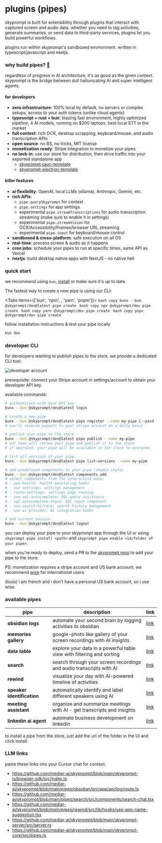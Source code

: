 
# plugins (pipes)

<MotionDiv>
  skyprompt is built for extensibility through plugins that interact with captured screen and audio data. whether you need to tag activities, generate summaries, or send data to third-party services, plugins let you build powerful workflows.

  plugins run within skyprompt's sandboxed environment. written in typescript/javascript and nextjs.
</MotionDiv>

### why build pipes? 🚀

<MotionDiv delay={0.3}>

regardless of progress in AI architecture, it's as good as the given context. skyprompt is the bridge between dull hallunicating AI and super intelligent agents.


#### for developers
- **zero infrastructure**: 100% local by default, no servers or complex setups, access to your auth tokens (unlike cloud agents)
- **typescript + rust + bun**: blazing fast environment, highly optimized pipeline, 4 AI models, running on $200 laptops, best local STT in the market
- **full context**: rich OCR, desktop scrapping, keyboard/mouse, and audio transcription APIs
- **open source**: no BS, no tricks, MIT license
- **monetization ready**: Stripe integration to monetize your pipes
- **no lock-in**: use our store for distribution, then drive traffic into your exported standalone app
  - [skyprompt-tauri-template](https://github.com/LorenzoBloedow/skyprompt-tauri-template-dev)
  - [skyprompt-electron-template](https://github.com/neo773/skyprompt-electron)


#### killer features
- **ai flexibility**: OpenAI, local LLMs (ollama), Anthropic, Gemini, etc.
- **rich APIs**: 
  - `pipe.querySkyprompt` for context
  - `pipe.settings` for app settings
  - experimental `pipe.streamTranscriptions` for audio transcription streaming (make sure to enable it in settings)
  - experimental `pipe.streamVision` for OCR/Accessibility/Frames/browser URL streaming 
  - experimental `pipe.input` for keyboard/mouse control
- **sandboxed & cross-platform**: safe execution on all OS
- **real-time**: process screen & audio as it happens
- **cron jobs**: schedule your pipes to run at specific times, same API as Vercel
- **nextjs**: build desktop native apps with NextJS - no native hell 

</MotionDiv>

### quick start

<MotionDiv delay={0.5}>

we recommend using `bun`, [install](https://bun.sh/docs/installation) or make sure it's up to date.

The fastest way to create a new pipe is using our CLI:

<Tabs items={['bun', 'npm', , 'yarn', 'pnpm']}>
  <Tab>
    ```bash copy
  bunx --bun @skyprompt/dev@latest pipe create
    ```
  </Tab>
  <Tab>
    ```bash copy
    npx @skyprompt/dev pipe create
    ```
  </Tab>
  <Tab>
    ```bash copy
    yarn @skyprompt/dev pipe create
    ```
  </Tab>
  <Tab>
    ```bash copy
    pnpx @skyprompt/dev pipe create
    ```
  </Tab>
</Tabs>

follow installation instructions & test your pipe locally

```bash copy
bun dev
```

### developer CLI

for developers wanting to publish pipes to the store, we provide a dedicated CLI tool:

![developer account](https://raw.githubusercontent.com/mediar-ai/skyprompt/main/content/developer-account.png)

prerequisite: connect your Stripe account in settings/account to obtain your developer API key.

available commands:

```bash copy
# authenticate with your API key
bunx --bun @skyprompt/dev@latest login 

# create a new pipe
bunx --bun @skyprompt/dev@latest pipe register --name my-pipe [--paid --price 9.99] # MAKE SURE TO SET THE PRICE IF YOU WANT TO SELL IT - IRREVERSIBLE
# you'll receive payouts to your stripe account on a daily basis

# publish your pipe to the store
bunx --bun @skyprompt/dev@latest pipe publish --name my-pipe
# our team will review your pipe and publish it to the store
# if approved, your pipe will be available in the store to everyone

# list all versions of your pipe
bunx --bun @skyprompt/dev@latest pipe list-versions --name my-pipe

# add predefined components to your pipe (shadcn style)
bunx --bun @skyprompt/dev@latest components add
# select components from the interactive menu:
# - use-health: health monitoring hooks
# - use-settings: settings management
# - route-settings: settings page routing
# - use-sql-autocomplete: SQL query assistance
# - sql-autocomplete-input: SQL input component
# - use-search-history: search history management
# - use-ai-provider: AI integration hooks

# end current session
bunx --bun @skyprompt/dev@latest logout
```

you can deploy your pipe to your skyprompt app through the UI or using `skyprompt pipe install <path>` and `skyprompt pipe enable <id/folder of your pipe>`.

when you're ready to deploy, send a PR to the [skyprompt repo](https://github.com/mediar-ai/skyprompt) to add your pipe to the store.

PS: monetization requires a stripe account and US bank account, we recommend [wise](https://wise.com) for international users.

(louis) i am french and i don't have a personal US bank account, so i use wise.

### available pipes

| **pipe**                          | **description**                                  | **link**                          |
| ------------------------------------ | ------------------------------------------------ | --------------------------------- |
| **obsidian logs** | automate your second brain by logging activities to obsidian | [link](https://github.com/mediar-ai/skyprompt/tree/main/pipes/obsidian) |
| **memories gallery** | google-photo like gallery of your screen recordings with AI insights | [link](https://github.com/mediar-ai/skyprompt/tree/main/pipes/memories) |
| **data table** | explore your data in a powerful table view with filtering and sorting | [link](https://github.com/mediar-ai/skyprompt/tree/main/pipes/data-table) |
| **search** | search through your screen recordings and audio transcripts with AI | [link](https://github.com/mediar-ai/skyprompt/tree/main/pipes/search) |
| **rewind** | visualize your day with AI-powered timeline of activities | [link](https://github.com/mediar-ai/skyprompt/tree/main/pipes/rewind) |
| **speaker identification** | automatically identify and label different speakers using AI | [link](https://github.com/mediar-ai/skyprompt/tree/main/pipes/identify-speakers) |
| **meeting assistant** | organize and summarize meetings with AI - get transcripts and insights | [link](https://github.com/mediar-ai/skyprompt/tree/main/pipes/meeting) |
| **linkedin ai agent** | automate business development on linkedin | [link](https://github.com/mediar-ai/skyprompt/tree/main/pipes/linkedin-ai-assistant) |

</MotionDiv>

to install a pipe from the store, just add the url of the folder in the UI and click install.

### LLM links 

paste these links into your Cursor chat for context:

- https://github.com/mediar-ai/skyprompt/blob/main/skyprompt-js/browser-sdk/src/index.ts
- https://github.com/mediar-ai/skyprompt/blob/main/pipes/obsidian/src/app/api/log/route.ts
- https://github.com/mediar-ai/skyprompt/blob/main/pipes/search/src/components/search-chat.tsx
- https://github.com/mediar-ai/skyprompt/blob/main/pipes/rewind/src/lib/hooks/use-app-name-suggestion.tsx
- https://github.com/mediar-ai/skyprompt/blob/main/skyprompt-server/src/server.rs
- https://github.com/mediar-ai/skyprompt/blob/main/skyprompt-core/src/pipes.rs




